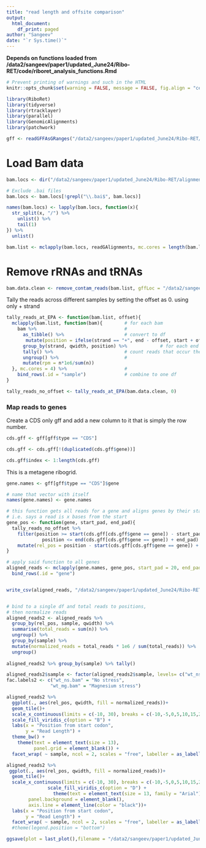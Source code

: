```yaml
---
title: "read length and offsite comparison"
output: 
  html_document:
    df_print: paged
author: "Sangeev"
date: "`r Sys.time()`"
---
```


<style type="text/css">
.main-container {
  max-width: 1500px;
  margin-left: auto;
  margin-right: auto;
}
</style>

**Depends on functions loaded from /data2/sangeev/paper1/updated_June24/Ribo-RET/code/riboret_analysis_functions.Rmd**

```r
# Prevent printing of warnings and such in the HTML
knitr::opts_chunk$set(warning = FALSE, message = FALSE, fig.align = "center", eval = FALSE)
```

```r
library(RiboRet)
library(tidyverse)
library(rtracklayer)
library(parallel)
library(GenomicAlignments)
library(patchwork)

gff <- readGFFAsGRanges("/data2/sangeev/paper1/updated_June24/Ribo-RET/gffs/GCF_000005845.2_ASM584v2_genomic.gff.gz")
```

# Load Bam data
```r
bam.locs <- dir("/data2/sangeev/paper1/updated_June24/Ribo-RET/alignment/hisat2/output2/", recursive = TRUE, pattern = ".bam", full.names = TRUE)

# Exclude .bai files
bam.locs <- bam.locs[!grepl("\\.bai$", bam.locs)]

names(bam.locs) <- lapply(bam.locs, function(x){
  str_split(x, "/") %>% 
    unlist() %>% 
    tail(1)
}) %>% 
  unlist()

bam.list <- mclapply(bam.locs, readGAlignments, mc.cores = length(bam.locs))
```
# Remove rRNAs and tRNAs
```r
bam.data.clean <- remove_contam_reads(bam.list, gffLoc = "/data2/sangeev/paper1/updated_June24/Ribo-RET/gffs/GCF_000005845.2_ASM584v2_genomic.gff.gz", contaminants = c("rRNA", "tRNA"))
```

Tally the reads across different samples by setting the offset as 0. using only + strand
```r
tally_reads_at_EPA <- function(bam.list, offset){
  mclapply(bam.list, function(bam){        # for each bam
    bam %>%                                #
      as_tibble() %>%                      # convert to df
       mutate(position = ifelse(strand == "+", end - offset, start + offset)) %>%
      group_by(strand, qwidth, position) %>%            # for each end and read length
      tally() %>%                          # count reads that occur there
      ungroup() %>%                        #
      mutate(rpm = n*1e6/sum(n))
  }, mc.cores = 4) %>%                     #
    bind_rows(.id = "sample")              # combine to one df
}

tally_reads_no_offset <- tally_reads_at_EPA(bam.data.clean, 0)
```
### Map reads to genes

Create a CDS only gff and add a new column to it that is simply the row number. 
```r
cds.gff <- gff[gff$type == "CDS"]

cds.gff <- cds.gff[!(duplicated(cds.gff$gene))]

cds.gff$index <- 1:length(cds.gff)
```

This is a metagene ribogrid.
```r
gene.names <- gff[gff$type == "CDS"]$gene

# name that vector with itself
names(gene.names) <- gene.names 

# this function gets all reads for a gene and aligns genes by their start codons
# i.e. says a read is x bases from the start
gene_pos <- function(gene, start_pad, end_pad){
  tally_reads_no_offset %>%
    filter(position >= start(cds.gff[cds.gff$gene == gene]) - start_pad &
             position <= end(cds.gff[cds.gff$gene == gene]) + end_pad) %>%
    mutate(rel_pos = position - start(cds.gff[cds.gff$gene == gene]) + 1)
}

# apply said function to all genes
aligned_reads <- mclapply(gene.names, gene_pos, start_pad = 20, end_pad = 20, mc.cores = 32) %>% 
  bind_rows(.id = "gene") 


write_csv(aligned_reads, "/data2/sangeev/paper1/updated_June24/Ribo-RET/dataframe/tally_reads_for_read_length_offsite.csv")


# bind to a single df and total reads to positions,
# then normalize reads
aligned_reads2 <- aligned_reads %>% 
  group_by(rel_pos, sample, qwidth) %>% 
  summarise(total_reads = sum(n)) %>% 
  ungroup() %>% 
  group_by(sample) %>% 
  mutate(normalized_reads = total_reads * 1e6 / sum(total_reads)) %>% 
  ungroup()
 
aligned_reads2 %>% group_by(sample) %>% tally()
```

```r
aligned_reads2$sample <- factor(aligned_reads2$sample, levels= c("wt_ns.bam",  "wt_mg.bam"))
fac.labels2 <- c("wt_ns.bam" = "No stress",
                "wt_mg.bam" = "Magnesium stress")

aligned_reads2 %>% 
  ggplot(., aes(rel_pos, qwidth, fill = normalized_reads))+
  geom_tile()+
  scale_x_continuous(limits = c(-10, 30), breaks = c(-10,-5,0,5,10,15,20,25,30))+
  scale_fill_viridis_c(option = "B") +
  labs(x = "Position from start codon",
       y = "Read Length") +
  theme_bw() +
    theme(text = element_text(size = 13),
          panel.grid = element_blank()) +
  facet_wrap( ~ sample, ncol = 2, scales = "free", labeller = as_labeller(fac.labels2))

```

```r
aligned_reads2 %>%
 ggplot(., aes(rel_pos, qwidth, fill = normalized_reads))+
  geom_tile()+
  scale_x_continuous(limits = c(-10, 30), breaks = c(-10,-5,0,5,10,15,20,25,30))+
               scale_fill_viridis_c(option = "D") +
                 theme(text = element_text(size = 13, family = "Arial"),
        panel.background = element_blank(),
        axis.line = element_line(color = "black"))+
  labs(x = "Position from start codon",
       y = "Read Length") +
  facet_wrap( ~ sample, ncol = 2, scales = "free", labeller = as_labeller(fac.labels2))
  #theme(legend.position = "bottom")

ggsave(plot = last_plot(),filename = "/data2/sangeev/paper1/updated_June24/figures/S1.png", units = "in", dpi = 600, width = 8, height =3)
```

